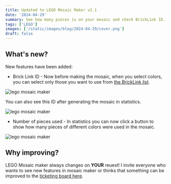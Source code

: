 ```yaml
---
title: Updated to LEGO Mosaic Maker v2.1
date: '2024-04-29'
summary: See how many pieces is on your mosaic and check BrickLink ID.
tags: ['LEGO']
images: ['/static/images/blog/2024-04-29/cover.png']
draft: false
---
```


## What's new?

New features have been added:

- Brick Link ID - Now before making the mosaic, when you select colors, you can select only those you want to use from [the BrickLink list][2].

![lego mosaic maker](/static/images/blog/2024-04-29/photo_bl_id_1.png)

You can also see this ID after generating the mosaic in statistics.

![lego mosaic maker](/static/images/blog/2024-04-29/photo_bl_id_2.png)

- Number of pieces used  - In statistics you can now click a button to show how many pieces of different colors were used in the mosaic.

![lego mosaic maker](/static/images/blog/2024-04-29/photo_bl_id_3.png)

## Why improving?

LEGO Mosaic maker always changes on **YOUR** reuest! I invite everyone who wants to see new features in mosaic maker or thinks that something can be improved to the [ticketing board here][1].


[1]: https://trello.com/c/PSQgYa8x/2-your-ideas-add-here-as-a-comment
[2]: https://www.bricklink.com/catalogColors.asp